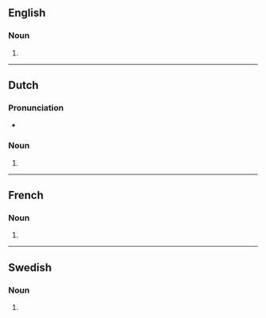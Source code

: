 {{also|Ensembles}}

==English==

===Noun===
{{head|en|noun plural form}}

# {{plural of|ensemble|lang=en}}

----

==Dutch==

===Pronunciation===
* {{audio|Nl-ensembles.ogg|Audio|lang=nl}}

===Noun===
{{head|nl|noun plural form}}

# {{nl-noun form of|pl|ensemble}}

----

==French==

===Noun===
{{head|fr|noun plural form|g=m}}

# {{plural of|ensemble|lang=fr}}

----

==Swedish==

===Noun===
{{head|sv|noun form}}

# {{sv-noun-form-indef-gen|ensemble}}